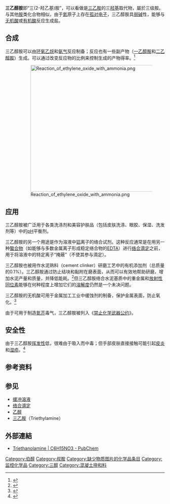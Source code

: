 {{NoteTA|G1=Chemistry}}
{{Chembox
| ImageFile = Triethanolamine.png
| ImageSize = 
| IUPACName = 2,2',2"-Nitrilotriethanol
| OtherNames = 三(2-羟乙基)胺，2,2',2<nowiki>''</nowiki>-三羟基三乙胺
| Abbreviations = TEA
|Section1={{Chembox Identifiers
| CASNo = 102-71-6
| CASNo_Ref = {{cascite|correct|CAS}}
| PubChem = 7618
| ChemSpiderID = 13835630
| ChemSpiderID_Ref = {{chemspidercite|correct|chemspider}}
| UNII = 9O3K93S3TK
| UNII_Ref = {{fdacite|correct|FDA}}
| EINECS = 203-049-8
| KEGG = D00215
| KEGG_Ref = {{keggcite|correct|kegg}}
| MeSHName = Biafine
| ChEBI = 28621
| ChEBI_Ref = {{ebicite|correct|EBI}}
| ChEMBL = 446061
| ChEMBL_Ref = {{ebicite|correct|EBI}}
| RTECS = KL9275000
| Beilstein = 1699263
| 3DMet = B01049
| SMILES = OCCN(CCO)CCO
| StdInChI = 1S/C6H15NO3/c8-4-1-7(2-5-9)3-6-10/h8-10H,1-6H2
| StdInChI_Ref = {{stdinchicite|correct|chemspider}}
| StdInChIKey = GSEJCLTVZPLZKY-UHFFFAOYSA-N
| StdInChIKey_Ref = {{stdinchicite|correct|chemspider}}
}}
|Section2 = {{Chembox Properties
|   Formula = C<sub>6</sub>H<sub>15</sub>NO<sub>3</sub>
|   MolarMass = 149.188 
|   Appearance =淡黄色液体，具有[[潮解|吸湿性]]
|   Density = 1.126 g/cm<sup>3</sup>
|   MeltingPt = 20.5[[℃|℃]] (293.65 [[热力学温标|K]])
|   BoilingPt = 208℃ (20 hPa)<br />335.4°C (608.55 K)
|   Solubility = 可混溶
|   VapourPressure = 0.01 hPa (20℃)
  }}
| Section3 = {{Chembox Hazards
|   ExternalMSDS = [http://ptcl.chem.ox.ac.uk/MSDS/TR/triethanolamine.html Oxford MSDS]
|   MainHazards = 刺激性
|   FlashPt = 179 ℃
|   Autoignition = 325 ℃
|   ExploLimits = 3.6 - 7.2 %
|   NFPA-H = 2
|   NFPA-F = 1
|   NFPA-R = 
|   NFPA-O = 
| RPhrases = {{R36}}, {{R37}}, {{R38}}
| SPhrases = {{S26}}, {{S36}}
  }}
| Section8 = {{Chembox Related
| OtherCpds = [[乙醇胺|一乙醇胺]]<br>[[二乙醇胺|二乙醇胺]]
  }}
}}
'''三乙醇胺'''即“三(2-羟乙基)胺”，可以看做是[[三乙胺|三乙胺]]的三[[羟基|羟基]]取代物，屬於三级胺。与其他[[胺|胺]]类化合物相似，由于[[氮|氮]]原子上存在[[孤对电子|孤对电子]]，三乙醇胺具[[弱碱|弱碱]]性，能够与[[无机酸|无机酸]]或[[有机酸|有机酸]]反应生成盐。
　　
== 合成 ==
三乙醇胺可以由[[环氧乙烷|环氧乙烷]]和[[氨气|氨气]]反应制备；反应也有一些副产物（[[一乙醇胺|一乙醇胺]]和[[二乙醇胺|二乙醇胺]]）生成。可以通过改变反应物的比例来控制生成的产物得率。<ref name = weissermel>{{en}}{{cite book | title = Industrial Organic Chemistry | author =  Klaus Weissermel, Hans-Jürgen Arpe, Charlet R. Lindley, Stephen Hawkins | publisher = Wiley-VCH | year = 2003 | isbn = 3527305785 | pages = 159–161 | chapter = Chap. 7. Oxidation Products of Ethylene}}</ref>

:[[File:Reaction_of_ethylene_oxide_with_ammonia.png|400px]]

== 应用 ==
三乙醇胺被广泛用于各类洗涤剂和美容护肤品（包括皮肤洗涤、眼胶、保湿、洗发剂等）中的[[pH|pH]]平衡剂。

三乙醇胺的另一个用途是作为溶液中[[铝|铝]]离子的络合试剂。这种反应通常是在用另一种[[螯合物|螯合物]]（如能够与多数金属离子形成稳定络合物的[[EDTA|EDTA]]）进行[[络合滴定|络合滴定]]之前，用于将溶液中的特定离子“掩蔽”（不使其参与滴定）。

三乙醇胺也被用作水泥熟料（cement clinker）研磨工艺中的有机添加剂（总质量的0.1%）。三乙醇胺通过防止结块和黏附在磨表面，从而可以有效地帮助研磨，增加水泥产量和质量，并降低能耗。<ref>{{en}}
{{Cite journal en
| last = Sohoni
| first = S.
| coauthors = R. Sridhar, G. Mandal
| date = 1991
| title = Effect of grinding aids on the fine grinding of limestone, quartz and portland cement clinker
| url = https://archive.org/details/sim_powder-technology_1991-09_67_3/page/277
| journal = Powder Technology
| volume = 67
| issue = 3
| pages = 277–286
| doi = 10.1016/0032-5910(91)80109-V
}}</ref>但三乙醇胺络合水泥基质中的重金属和[[放射性同位素|放射性同位素]]能够在何种程度上增加它们的[[溶解度|溶解度]]仍然是一个未决问题。

三乙醇胺的无机酸可用于金属加工工业中缓蚀剂的制备，保护金属表面，防止氧化。<ref>{{cite journal|author=陈旭俊、徐越 |title=无机酸乙醇胺盐系列缓蚀剂的研究与应用|journal=材料保护|volume=27|issue=4|year=1994}}</ref>

由于可用于制造[[氮芥|氮芥]]毒气，三乙醇胺被列入《[[禁止化学武器公约|禁止化学武器公约]]》。

== 安全性 ==
由于三乙醇胺[[挥发性|挥发性]]低，很难由于吸入而中毒；但手部皮肤直接接触可能引起[[皮炎|皮炎]]和[[湿疹|湿疹]]。<ref>{{cite web|title=三乙醇胺|publisher=化工词典|url=http://www.hellochem.com/xz/xz1/1353kkliu.htm|accessdate=2009-01-09|archive-date=2010-03-04|archive-url=https://web.archive.org/web/20100304192920/http://www.hellochem.com/xz/xz1/1353kkliu.htm|dead-url=no}}</ref>

== 参考资料 ==
<references/>

== 参见 ==
*[[缓冲溶液|缓冲溶液]]
*[[络合滴定|络合滴定]]
*[[乙醇|乙醇]]
*[[三乙胺|三乙胺]]（Triethylamine）

==外部連結==
*[https://pubchem.ncbi.nlm.nih.gov/compound/Triethanolamine Triethanolamine | C6H15NO3 - PubChem]{{Wayback|url=https://pubchem.ncbi.nlm.nih.gov/compound/Triethanolamine |date=20190902182743 }}

[[Category:伯醇|Category:伯醇]]
[[Category:叔胺|Category:叔胺]]
[[Category:缺少物质图片的化学品条目|Category:缺少物质图片的化学品条目]]
[[Category:监控化学品|Category:监控化学品]]
[[Category:三醇|Category:三醇]]
[[Category:混凝土摻和料|Category:混凝土摻和料]]